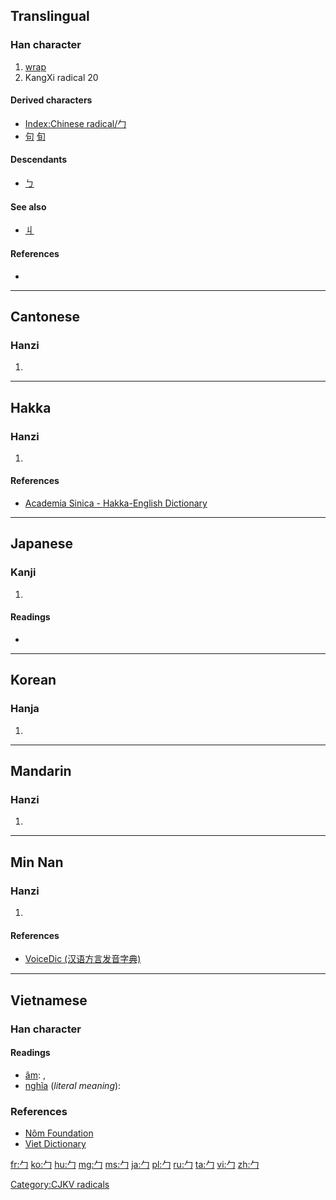 {{also|ㄅ|冖}}
==Translingual==
{{stroke order|type=animate}}

===Han character===
{{Han char|rn=20|rad=勹|as=00|sn=2|four=|canj=竹尸 (HS), X竹尸 (XHS)}}

# [[wrap]]
# KangXi radical 20

====Derived characters====
* [[Index:Chinese radical/勹]]
* [[句]] [[旬]]

====Descendants====
*[[ㄅ]]

====See also====
* [[丩]]

====References====
* {{Han ref|kx=0150.180|dkj=02493|dj=0339.060|hdz=10254.130|uh=52F9|ud=21241}}

----

==Cantonese==

===Hanzi===
{{yue-hanzi|jyut=[[baau1]]|y=baau1}}

# {{defn|lang=yue|sort=勹00}}

----

==Hakka==

===Hanzi===
{{hak-hanzi|poj=pau|gd=|hpy=}}

# {{defn|lang=hak|sort=勹00}}

====References====
*[http://minhakka.ling.sinica.edu.tw/bkg/hakyin/search.php?DETAIL=1&LIMIT=id=30753&dbname=su_tian_1&graph=2 Academia Sinica - Hakka-English Dictionary]

----

==Japanese==

===Kanji===
{{ja-kanji|grade=|rs=勹00}}

# {{defn|lang=ja|sort=勹00}}

====Readings====
* {{ja-readings|on=[[ほう]] (hō)|kun=[[つつむ]] (tsutsumu)}}

----

==Korean==

===Hanja===
{{ko-hanja|hangeul=포|rv=po|mr=p'o}}

# {{defn|lang=ko|sort=勹00}}

----

==Mandarin==

===Hanzi===
{{cmn-hanzi|pin=[[bāo]] ([[bao1]])|wg=pao<sup>1</sup>}}

# {{defn|lang=cmn|sort=勹00}}

----

==Min Nan==

===Hanzi===
{{nan-hanzi|poj=|tlpa=pau (pau<sup>1</sup>)|gd=bao<sup>1</sup>}}

# {{defn|lang=nan|sort=勹00}}

====References====
*[http://cn.voicedic.com/ VoiceDic (汉语方言发音字典)]

----

==Vietnamese==

===Han character===
{{vi-hantu|rs=勹00}}

====Readings====
* [[音読|âm]]: {{l|vi|bao}}, {{l|vi|câu}}
* [[意義|nghĩa]] (''literal meaning''): {{l|vi|bao}}

===References===
* [http://nomfoundation.org/common/nom_details.php?codepoint=52f9 Nôm Foundation]
* [http://www.vietdictionary.com Viet Dictionary]

[[Category:CJKV radicals]]

[[fr:勹]]
[[ko:勹]]
[[hu:勹]]
[[mg:勹]]
[[ms:勹]]
[[ja:勹]]
[[pl:勹]]
[[ru:勹]]
[[ta:勹]]
[[vi:勹]]
[[zh:勹]]